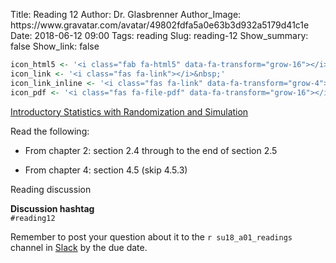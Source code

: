 Title: Reading 12
Author: Dr. Glasbrenner
Author_Image: https://www.gravatar.com/avatar/49802fdfa5a0e63b3d932a5179d41c1e
Date: 2018-06-12 09:00
Tags: reading
Slug: reading-12
Show_summary: false
Show_link: false

```r
icon_html5 <- '<i class="fab fa-html5" data-fa-transform="grow-16"></i>&nbsp;'
icon_link <- '<i class="fas fa-link"></i>&nbsp;'
icon_link_inline <- '<i class="fas fa-link" data-fa-transform="grow-4"></i>&nbsp;'
icon_pdf <- '<i class="fas fa-file-pdf" data-fa-transform="grow-16"></i>&nbsp;'
```

[[Introductory Statistics with Randomization and Simulation][isrs-book]]{.h3}

Read the following:

*   From chapter 2: section 2.4 through to the end of section 2.5

*   From chapter 4: section 4.5 (skip 4.5.3)

[Reading discussion]{.h3}

::::: {.callout .primary}
**Discussion hashtag** \
`#reading12`
:::::

::::: {.callout .secondary}
Remember to post your question about it to the `r su18_a01_readings` channel in [Slack][cds101-slack] by the due date.
:::::

[isrs-book]:    /doc/Diez_Barr_%C3%87etinkaya-Rundel_IntroductoryStatisticsWithRandomizationAndSimulation.pdf
[cds101-slack]: https://masoncds101.slack.com
